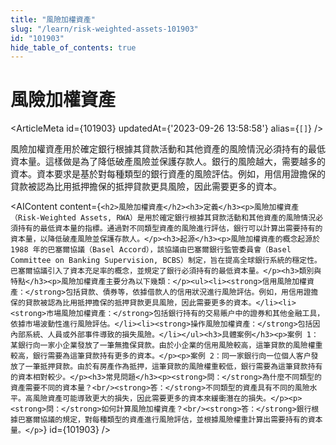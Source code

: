 ```yaml
---
title: "風險加權資產"
slug: "/learn/risk-weighted-assets-101903"
id: "101903"
hide_table_of_contents: true
---
```



# 風險加權資產

<ArticleMeta id={101903} updatedAt={'2023-09-26 13:58:58'} alias={`[]`} />
<div className='border-solid border-b border-t-0 my-4 border-[var(--ifm-color-gray-300)]' />

風險加權資產用於確定銀行根據其貸款活動和其他資產的風險情況必須持有的最低資本量。這樣做是為了降低破產風險並保護存款人。銀行的風險越大，需要越多的資本。資本要求是基於對每種類型的銀行資產的風險評估。例如，用信用證擔保的貸款被認為比用抵押擔保的抵押貸款更具風險，因此需要更多的資本。

<AIContent content={`<h2>風險加權資產</h2><h3>定義</h3><p>風險加權資產（Risk-Weighted Assets, RWA）是用於確定銀行根據其貸款活動和其他資產的風險情況必須持有的最低資本量的指標。通過對不同類型資產的風險進行評估，銀行可以計算出需要持有的資本量，以降低破產風險並保護存款人。</p><h3>起源</h3><p>風險加權資產的概念起源於 1988 年的巴塞爾協議（Basel Accord），該協議由巴塞爾銀行監管委員會（Basel Committee on Banking Supervision, BCBS）制定，旨在提高全球銀行系統的穩定性。巴塞爾協議引入了資本充足率的概念，並規定了銀行必須持有的最低資本量。</p><h3>類別與特點</h3><p>風險加權資產主要分為以下幾類：</p><ul><li><strong>信用風險加權資產：</strong>包括貸款、債券等，依據借款人的信用狀況進行風險評估。例如，用信用證擔保的貸款被認為比用抵押擔保的抵押貸款更具風險，因此需要更多的資本。</li><li><strong>市場風險加權資產：</strong>包括銀行持有的交易賬户中的證券和其他金融工具，依據市場波動性進行風險評估。</li><li><strong>操作風險加權資產：</strong>包括因內部系統、人員或外部事件導致的損失風險。</li></ul><h3>具體案例</h3><p>案例 1：某銀行向一家小企業發放了一筆無擔保貸款。由於小企業的信用風險較高，這筆貸款的風險權重較高，銀行需要為這筆貸款持有更多的資本。</p><p>案例 2：同一家銀行向一位個人客户發放了一筆抵押貸款。由於有房產作為抵押，這筆貸款的風險權重較低，銀行需要為這筆貸款持有的資本相對較少。</p><h3>常見問題</h3><p><strong>問：</strong>為什麼不同類型的資產需要不同的資本量？<br/><strong>答：</strong>不同類型的資產具有不同的風險水平。高風險資產可能導致更大的損失，因此需要更多的資本來緩衝潛在的損失。</p><p><strong>問：</strong>如何計算風險加權資產？<br/><strong>答：</strong>銀行根據巴塞爾協議的規定，對每種類型的資產進行風險評估，並根據風險權重計算出需要持有的資本量。</p>`} id={101903} />
